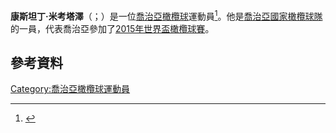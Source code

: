 {{expand|time=2015-12-14T10:01:02+00:00}}
'''康斯坦丁·米考塔澤'''（{{lang-ka|Konstantin Mikautadze}}；{{bd|1991年|7月1日}}）是一位[[喬治亞|喬治亞]][[橄欖球|橄欖球]]運動員<ref>{{cite web |url=http://www.rctoulon.com/fr/rct/joueur/mikautadze/ |title=存档副本 |accessdate=2014-10-09 |deadurl=yes |archiveurl=https://web.archive.org/web/20141015152732/http://www.rctoulon.com/fr/rct/joueur/mikautadze/ |archivedate=2014-10-15 }}</ref>。他是[[喬治亞國家橄欖球隊|喬治亞國家橄欖球隊]]的一員，代表喬治亞參加了[[2015年世界盃橄欖球賽|2015年世界盃橄欖球賽]]。
==參考資料==
{{reflist}}
[[Category:喬治亞橄欖球運動員|Category:喬治亞橄欖球運動員]]